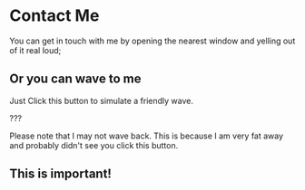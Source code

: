 
# Contact Me

You can get in touch with me by opening the nearest window and yelling out of it real loud;

## Or you can wave to me

Just Click this button to simulate a friendly wave.

???

<Wave />

Please note that I may not wave back. This is because I am very fat away and probably didn't see you click this button.

<div style = {{background:'red'}}>

## This is important!

 </div>
